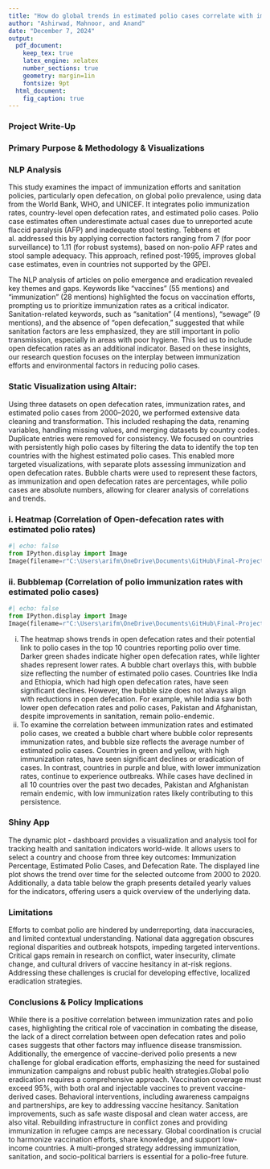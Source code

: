 ```yaml
---
title: "How do global trends in estimated polio cases correlate with immunization coverage and prevalence of open defecation across countries from 2000 to 2020?"
author: "Ashirwad, Mahnoor, and Anand"
date: "December 7, 2024"
output:
  pdf_document:
    keep_tex: true
    latex_engine: xelatex
    number_sections: true
    geometry: margin=1in
    fontsize: 9pt
  html_document:
    fig_caption: true
---
```

### Project Write-Up
### Primary Purpose & Methodology & Visualizations
### NLP Analysis
This study examines the impact of immunization efforts and sanitation policies, particularly open defecation, on global polio prevalence, using data from the World Bank, WHO, and UNICEF. It integrates polio immunization rates, country-level open defecation rates, and estimated polio cases. Polio case estimates often underestimate actual cases due to unreported acute flaccid paralysis (AFP) and inadequate stool testing. Tebbens et al. addressed this by applying correction factors ranging from 7 (for poor surveillance) to 1.11 (for robust systems), based on non-polio AFP rates and stool sample adequacy. This approach, refined post-1995, improves global case estimates, even in countries not supported by the GPEI.

The NLP analysis of articles on polio emergence and eradication revealed key themes and gaps. Keywords like "vaccines" (55 mentions) and "immunization" (28 mentions) highlighted the focus on vaccination efforts, prompting us to prioritize immunization rates as a critical indicator. Sanitation-related keywords, such as "sanitation" (4 mentions), "sewage" (9 mentions), and the absence of "open defecation," suggested that while sanitation factors are less emphasized, they are still important in polio transmission, especially in areas with poor hygiene. This led us to include open defecation rates as an additional indicator. Based on these insights, our research question focuses on the interplay between immunization efforts and environmental factors in reducing polio cases.

### Static Visualization using Altair:
Using three datasets on open defecation rates, immunization rates, and estimated polio cases from 2000–2020, we performed extensive data cleaning and transformation. This included reshaping the data, renaming variables, handling missing values, and merging datasets by country codes. Duplicate entries were removed for consistency. We focused on countries with persistently high polio cases by filtering the data to identify the top ten countries with the highest estimated polio cases. This enabled more targeted visualizations, with separate plots assessing immunization and open defecation rates. Bubble charts were used to represent these factors, as immunization and open defecation rates are percentages, while polio cases are absolute numbers, allowing for clearer analysis of correlations and trends.

### i. Heatmap (Correlation of Open-defecation rates with estimated polio rates)
```python
#| echo: false
from IPython.display import Image
Image(filename=r"C:\Users\arifm\OneDrive\Documents\GitHub\Final-Project-Polio\Write up\heatmap.png")
```

### ii. Bubblemap (Correlation of polio immunization rates with estimated polio cases)
```python
#| echo: false
from IPython.display import Image
Image(filename=r"C:\Users\arifm\OneDrive\Documents\GitHub\Final-Project-Polio\Write up\bubble_map.png")

```

i. The heatmap shows trends in open defecation rates and their potential link to polio cases in the top 10 countries reporting polio over time. Darker green shades indicate higher open defecation rates, while lighter shades represent lower rates. A bubble chart overlays this, with bubble size reflecting the number of estimated polio cases. Countries like India and Ethiopia, which had high open defecation rates, have seen significant declines. However, the bubble size does not always align with reductions in open defecation. For example, while India saw both lower open defecation rates and polio cases, Pakistan and Afghanistan, despite improvements in sanitation, remain polio-endemic.
ii. To examine the correlation between immunization rates and estimated polio cases, we created a bubble chart where bubble color represents immunization rates, and bubble size reflects the average number of estimated polio cases. Countries in green and yellow, with high immunization rates, have seen significant declines or eradication of cases. In contrast, countries in purple and blue, with lower immunization rates, continue to experience outbreaks. While cases have declined in all 10 countries over the past two decades, Pakistan and Afghanistan remain endemic, with low immunization rates likely contributing to this persistence.

### Shiny App
The dynamic plot - dashboard provides a visualization and analysis tool for tracking health and sanitation indicators world-wide. It allows users to select a country  and choose from three key outcomes: Immunization Percentage, Estimated Polio Cases, and Defecation Rate. The displayed line plot shows the trend over time for the selected outcome from 2000 to 2020. Additionally, a data table below the graph presents detailed yearly values for the indicators, offering users a quick overview of the underlying data. 

###  Limitations
Efforts to combat polio are hindered by underreporting, data inaccuracies, and limited contextual understanding. National data aggregation obscures regional disparities and outbreak hotspots, impeding targeted interventions. Critical gaps remain in research on conflict, water insecurity, climate change, and cultural drivers of vaccine hesitancy in at-risk regions. Addressing these challenges is crucial for developing effective, localized eradication strategies.

### Conclusions & Policy Implications
While there is a positive correlation between immunization rates and polio cases, highlighting the critical role of vaccination in combating the disease, the lack of a direct correlation between open defecation rates and polio cases suggests that other factors may influence disease transmission. Additionally, the emergence of vaccine-derived polio presents a new challenge for global eradication efforts, emphasizing the need for sustained immunization campaigns and robust public health strategies.Global polio eradication requires a comprehensive approach. Vaccination coverage must exceed 95%, with both oral and injectable vaccines to prevent vaccine-derived cases. Behavioral interventions, including awareness campaigns and partnerships, are key to addressing vaccine hesitancy. Sanitation improvements, such as safe waste disposal and clean water access, are also vital. Rebuilding infrastructure in conflict zones and providing immunization in refugee camps are necessary. Global coordination is crucial to harmonize vaccination efforts, share knowledge, and support low-income countries. A multi-pronged strategy addressing immunization, sanitation, and socio-political barriers is essential for a polio-free future.
